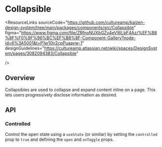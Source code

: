 
<Meta of={CollapsibleStories} />

# Collapsible

<ResourceLinks
  sourceCode="https://github.com/cultureamp/kaizen-design-system/tree/main/packages/components/src/Collapsible"
  figma="https://www.figma.com/file/ZRfnoNUXbGZv4eVWLbF4Az/%EF%B8%8F%F0%9F%96%BC%EF%B8%8F-Component-Gallery?node-id=6%3A5001&t=P1w10jr2cpPuaayw-1"
  designGuidelines="https://cultureamp.atlassian.net/wiki/spaces/DesignSystem/pages/3082094383/Collapsible"

/>

<KAIOInstallation exportNames="Collapsible" />

## Overview

Collapsibles are used to collapse and expand content inline on a page. This lets users progressively disclose information as desired.

<Canvas of={CollapsibleStories.Playground} />
<Controls of={CollapsibleStories.Playground} />

## API

<DocsStory of={CollapsibleStories.NoPadding} />

<DocsStory of={CollapsibleStories.Clear} />

<DocsStory of={CollapsibleStories.CustomHeader} />

### Controlled

Control the open state using a `useState` (or similar) by setting the `controlled` prop to `true`
and defining the `open` and `onToggle` props.

<Canvas of={CollapsibleStories.Controlled} />

